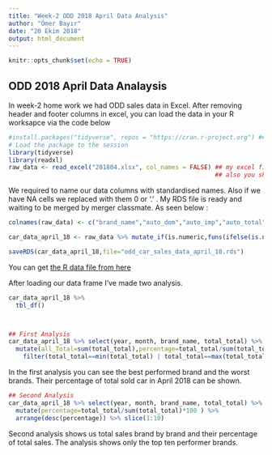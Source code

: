 ---
title: "Week-2 ODD 2018 April Data Analysis"
author: "Ömer Bayır"
date: "20 Ekim 2018"
output: html_document
---

```{r setup, include=FALSE}
knitr::opts_chunk$set(echo = TRUE)
```

## ODD 2018 April Data Analaysis
In week-2 home work we had ODD sales data in Excel. After removing header and footer columns in excel, 
you can load the data in your R worksapce via the code below 

```{r cars}
#install.packages("tidyverse", repos = "https://cran.r-project.org") ##if installed it is not essential
# Load the package to the session
library(tidyverse)
library(readxl)
raw_data <- read_excel("201804.xlsx", col_names = FALSE) ## my excel file name is 201804.xlsx
                                                         ## also you should check your working directory


```
We required to name our data columns with standardised names. Also if we have NA cells we replaced with them 0 or '.' .
My RDS file is ready and  waiting to be merged by merger classmate. 
As seen below :

```{r cars2}
colnames(raw_data) <- c("brand_name","auto_dom","auto_imp","auto_total","comm_dom","comm_imp","comm_total","total_dom","total_imp","total_total")

car_data_april_18 <- raw_data %>% mutate_if(is.numeric,funs(ifelse(is.na(.),0,.))) %>% mutate(year=2018,month=4)

saveRDS(car_data_april_18,file="odd_car_sales_data_april_18.rds")

```
You can get  <a href="https://github.com/MEF-BDA503/pj18-omerbayir/blob/master/week2/odd_car_sales_data_april_18.rds">the R data file from here</a>


After loading our data frame I've made two analysis. 

```{r cars3}
car_data_april_18 %>%
  tbl_df()



## First Analysis
car_data_april_18 %>% select(year, month, brand_name, total_total) %>% 
  mutate(all_Total=sum(total_total),percentage=total_total/sum(total_total)*100 ) %>%  
    filter(total_total==min(total_total) | total_total==max(total_total))  
```
  
In the first analysis you can see the best performed brand and the worst brands. Their percentage of total sold car in April 2018 can be shown.   

```{r cars4}
## Second Analysis
car_data_april_18 %>% select(year, month, brand_name, total_total) %>% 
  mutate(percentage=total_total/sum(total_total)*100 ) %>%  
  arrange(desc(percentage)) %>% slice(1:10)
```
  
Second analysis shows us total sales brand by brand and their percentage of total sales. The analysis shows only the top ten performer brands.